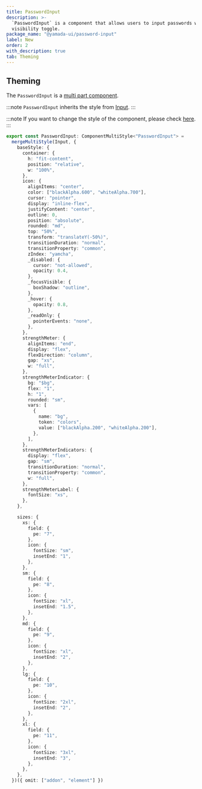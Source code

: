 ```yaml
---
title: PasswordInput
description: >-
  `PasswordInput` is a component that allows users to input passwords with a
  visibility toggle.
package_name: "@yamada-ui/password-input"
label: New
order: 2
with_description: true
tab: Theming
---
```


## Theming

The `PasswordInput` is a [multi part component](/styled-system/theming/component-styles#multi-part-components).

:::note
`PasswordInput` inherits the style from [Input](/components/forms/input).
:::

:::note
If you want to change the style of the component, please check [here](/styled-system/theming/customize-theme#changing-the-style-of-components).
:::

```ts
export const PasswordInput: ComponentMultiStyle<"PasswordInput"> =
  mergeMultiStyle(Input, {
    baseStyle: {
      container: {
        h: "fit-content",
        position: "relative",
        w: "100%",
      },
      icon: {
        alignItems: "center",
        color: ["blackAlpha.600", "whiteAlpha.700"],
        cursor: "pointer",
        display: "inline-flex",
        justifyContent: "center",
        outline: 0,
        position: "absolute",
        rounded: "md",
        top: "50%",
        transform: "translateY(-50%)",
        transitionDuration: "normal",
        transitionProperty: "common",
        zIndex: "yamcha",
        _disabled: {
          cursor: "not-allowed",
          opacity: 0.4,
        },
        _focusVisible: {
          boxShadow: "outline",
        },
        _hover: {
          opacity: 0.8,
        },
        _readOnly: {
          pointerEvents: "none",
        },
      },
      strengthMeter: {
        alignItems: "end",
        display: "flex",
        flexDirection: "column",
        gap: "xs",
        w: "full",
      },
      strengthMeterIndicator: {
        bg: "$bg",
        flex: "1",
        h: "1",
        rounded: "sm",
        vars: [
          {
            name: "bg",
            token: "colors",
            value: ["blackAlpha.200", "whiteAlpha.200"],
          },
        ],
      },
      strengthMeterIndicators: {
        display: "flex",
        gap: "sm",
        transitionDuration: "normal",
        transitionProperty: "common",
        w: "full",
      },
      strengthMeterLabel: {
        fontSize: "xs",
      },
    },

    sizes: {
      xs: {
        field: {
          pe: "7",
        },
        icon: {
          fontSize: "sm",
          insetEnd: "1",
        },
      },
      sm: {
        field: {
          pe: "8",
        },
        icon: {
          fontSize: "xl",
          insetEnd: "1.5",
        },
      },
      md: {
        field: {
          pe: "9",
        },
        icon: {
          fontSize: "xl",
          insetEnd: "2",
        },
      },
      lg: {
        field: {
          pe: "10",
        },
        icon: {
          fontSize: "2xl",
          insetEnd: "2",
        },
      },
      xl: {
        field: {
          pe: "11",
        },
        icon: {
          fontSize: "3xl",
          insetEnd: "3",
        },
      },
    },
  })({ omit: ["addon", "element"] })
```
